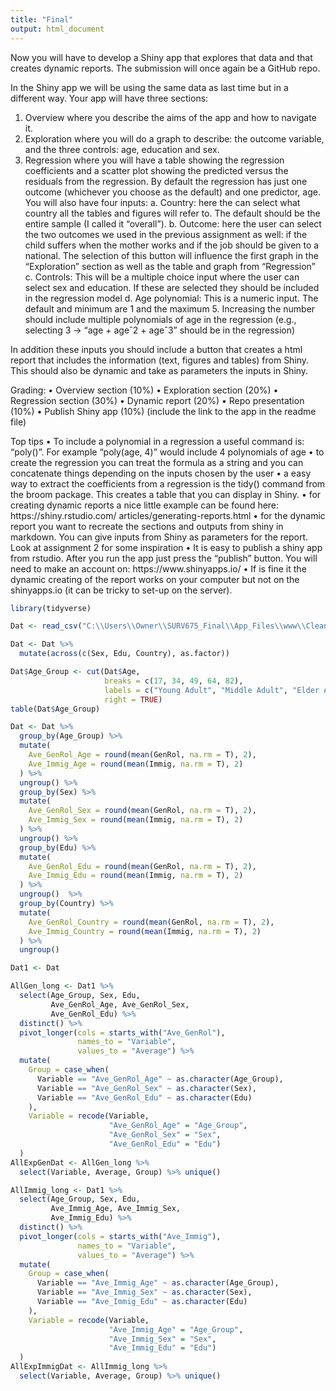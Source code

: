 ```yaml
---
title: "Final"
output: html_document
---
```


Now you will have to develop a Shiny app that explores that data and that creates dynamic
reports. The submission will once again be a GitHub repo.

In the Shiny app we will be using the same data as last time but in a different way. Your app will have three
sections:

  1. Overview where you describe the aims of the app and how to navigate it.
  2. Exploration where you will do a graph to describe: the outcome variable, and the three controls:
    age, education and sex.
  3. Regression where you will have a table showing the regression coefficients and a scatter plot showing
    the predicted versus the residuals from the regression. By default the regression has just one outcome
    (whichever you choose as the default) and one predictor, age.
        You will also have four inputs:
          a. Country: here the can select what country all the tables and figures will refer to. The default should
            be the entire sample (I called it “overall”).
          b. Outcome: here the user can select the two outcomes we used in the previous assignment as well: if
            the child suffers when the mother works and if the job should be given to a national. The selection of
            this button will influence the first graph in the “Exploration” section as well as the table and graph
            from “Regression”
          c. Controls: This will be a multiple choice input where the user can select sex and education. If these
            are selected they should be included in the regression model
          d. Age polynomial: This is a numeric input. The default and minimum are 1 and the maximum 5.
            Increasing the number should include multiple polynomials of age in the regression (e.g., selecting 3
            -> “age + ageˆ2 + ageˆ3” should be in the regression)

In addition these inputs you should include a button that creates a html report that includes the information
(text, figures and tables) from Shiny. This should also be dynamic and take as parameters the inputs in
Shiny.

Grading:
• Overview section (10%)
• Exploration section (20%)
• Regression section (30%)
• Dynamic report (20%)
• Repo presentation (10%)
• Publish Shiny app (10%) (include the link to the app in the readme file)

Top tips
• To include a polynomial in a regression a useful command is: “poly()”. For example “poly(age, 4)”
would include 4 polynomials of age
• to create the regression you can treat the formula as a string and you can concatenate things depending
on the inputs chosen by the user
• a easy way to extract the coefficients from a regression is the tidy() command from the broom package.
This creates a table that you can display in Shiny.
• for creating dynamic reports a nice little example can be found here: https://shiny.rstudio.com/
articles/generating-reports.html
• for the dynamic report you want to recreate the sections and outputs from shiny in markdown. You
can give inputs from Shiny as parameters for the report. Look at assignment 2 for some inspiration
• It is easy to publish a shiny app from rstudio. After you run the app just press the “publish” button.
You will need to make an account on: https://www.shinyapps.io/
• If is fine it the dynamic creating of the report works on your computer but not on the shinyapps.io (it
can be tricky to set-up on the server).




```r
library(tidyverse)
```

```r
Dat <- read_csv("C:\\Users\\Owner\\SURV675_Final\\App_Files\\www\\CleanData.csv")
```


```r
Dat <- Dat %>%
  mutate(across(c(Sex, Edu, Country), as.factor))

Dat$Age_Group <- cut(Dat$Age, 
                     breaks = c(17, 34, 49, 64, 82), 
                     labels = c("Young Adult", "Middle Adult", "Elder Adult", "Senior Adult"), 
                     right = TRUE)
table(Dat$Age_Group)

Dat <- Dat %>% 
  group_by(Age_Group) %>%
  mutate(
    Ave_GenRol_Age = round(mean(GenRol, na.rm = T), 2),
    Ave_Immig_Age = round(mean(Immig, na.rm = T), 2)
  ) %>% 
  ungroup() %>% 
  group_by(Sex) %>%
  mutate(
    Ave_GenRol_Sex = round(mean(GenRol, na.rm = T), 2),
    Ave_Immig_Sex = round(mean(Immig, na.rm = T), 2)
  ) %>% 
  ungroup() %>% 
  group_by(Edu) %>%
  mutate(
    Ave_GenRol_Edu = round(mean(GenRol, na.rm = T), 2), 
    Ave_Immig_Edu = round(mean(Immig, na.rm = T), 2)
  ) %>% 
  ungroup()  %>% 
  group_by(Country) %>%
  mutate(
    Ave_GenRol_Country = round(mean(GenRol, na.rm = T), 2), 
    Ave_Immig_Country = round(mean(Immig, na.rm = T), 2)
  ) %>% 
  ungroup() 
```

```r
Dat1 <- Dat

AllGen_long <- Dat1 %>%
  select(Age_Group, Sex, Edu, 
         Ave_GenRol_Age, Ave_GenRol_Sex, 
         Ave_GenRol_Edu) %>%
  distinct() %>%
  pivot_longer(cols = starts_with("Ave_GenRol"), 
               names_to = "Variable", 
               values_to = "Average") %>%
  mutate(
    Group = case_when(
      Variable == "Ave_GenRol_Age" ~ as.character(Age_Group),
      Variable == "Ave_GenRol_Sex" ~ as.character(Sex),
      Variable == "Ave_GenRol_Edu" ~ as.character(Edu)
    ),
    Variable = recode(Variable,
                      "Ave_GenRol_Age" = "Age_Group",
                      "Ave_GenRol_Sex" = "Sex",
                      "Ave_GenRol_Edu" = "Edu")
  ) 
AllExpGenDat <- AllGen_long %>% 
  select(Variable, Average, Group) %>% unique()
```

```r
AllImmig_long <- Dat1 %>%
  select(Age_Group, Sex, Edu, 
         Ave_Immig_Age, Ave_Immig_Sex, 
         Ave_Immig_Edu) %>%
  distinct() %>%
  pivot_longer(cols = starts_with("Ave_Immig"), 
               names_to = "Variable", 
               values_to = "Average") %>%
  mutate(
    Group = case_when(
      Variable == "Ave_Immig_Age" ~ as.character(Age_Group),
      Variable == "Ave_Immig_Sex" ~ as.character(Sex),
      Variable == "Ave_Immig_Edu" ~ as.character(Edu)
    ),
    Variable = recode(Variable,
                      "Ave_Immig_Age" = "Age_Group",
                      "Ave_Immig_Sex" = "Sex",
                      "Ave_Immig_Edu" = "Edu")
  ) 
AllExpImmigDat <- AllImmig_long %>% 
  select(Variable, Average, Group) %>% unique()
```




```r

```
























